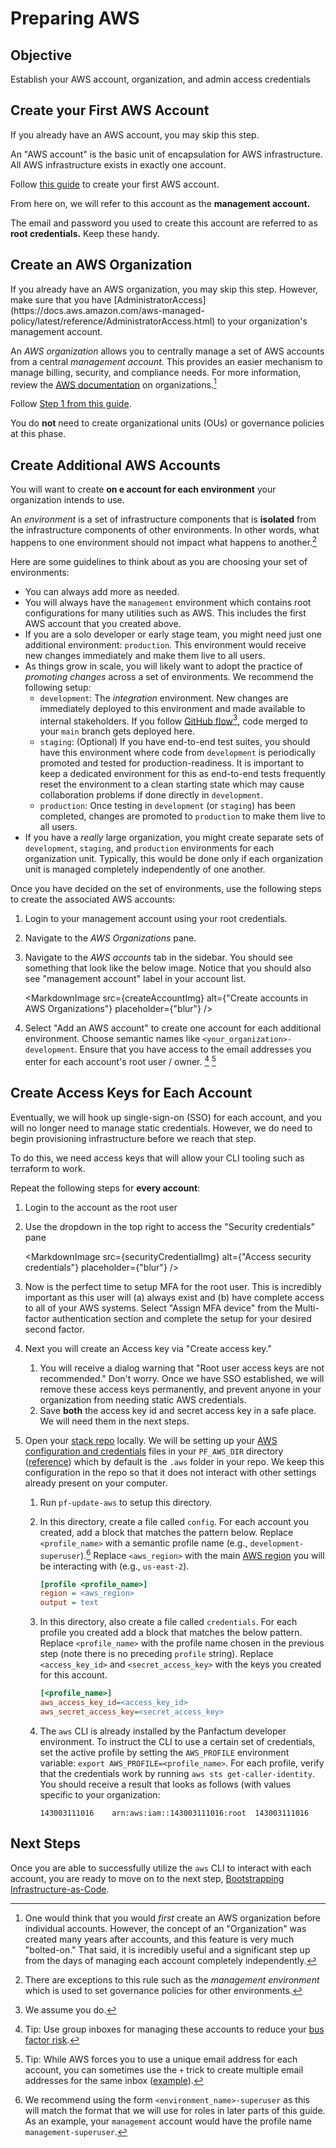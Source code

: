 
# Preparing AWS

## Objective

Establish your AWS account, organization, and admin access credentials


## Create your First AWS Account

<Alert severity="info">
    If you already have an AWS account, you may skip this step.
</Alert>

An "AWS account" is the basic unit of encapsulation for AWS infrastructure. All AWS infrastructure exists in exactly
one account.

Follow [this guide](https://docs.aws.amazon.com/accounts/latest/reference/manage-acct-creating.html) to create your first AWS account.

From here on, we will refer to this account as the **management account.**

The email and password you used to create this account are referred to as **root credentials.** Keep these handy.

## Create an AWS Organization

<Alert severity="info">
    If you already have an AWS organization, you may skip this step. However, make sure that you have [AdministratorAccess](https://docs.aws.amazon.com/aws-managed-policy/latest/reference/AdministratorAccess.html) to your
    organization's management account.
</Alert>

An _AWS organization_ allows you to centrally manage a set of AWS accounts from a central _management account._ This
provides an easier mechanism to manage billing, security, and compliance needs. For more information, review
the [AWS documentation](https://docs.aws.amazon.com/organizations/latest/userguide/orgs_introduction.html) on organizations.[^1]

[^1]: One would think that you would _first_ create an AWS organization before individual accounts. However,
the concept of an "Organization" was created many years after accounts, and this feature is very much "bolted-on." That said,
it is incredibly useful and a significant step up from the days of managing each account completely independently.

Follow [Step 1 from this guide](https://docs.aws.amazon.com/organizations/latest/userguide/orgs_tutorials_basic.html).

You do **not** need to create organizational units (OUs) or governance policies at this phase.

## Create Additional AWS Accounts

You will want to create **on e account for each environment** your organization intends to use.

An _environment_ is a set of infrastructure components that is **isolated** from the infrastructure
components of other environments. In other words, what happens to one environment should not impact what happens
to another.[^2]

[^2]: There are exceptions to this rule such as the _management environment_ which is used to set governance policies
for other environments.

Here are some guidelines to think about as you are choosing your set of environments:

- You can always add more as needed.
- You will always have the `management` environment which contains root configurations for many utilities such as AWS. This includes the
first AWS account that you created above.
- If you are a solo developer or early stage team, you might need just one additional environment: `production`. This environment would
receive new changes immediately and make them live to all users.
- As things grow in scale, you will likely want to adopt the practice of _promoting changes_ across a set of environments.
We recommend the following setup:
    - `development`: The _integration_ environment. New changes are immediately deployed to this environment and made available
    to internal stakeholders. If you follow [GitHub flow](https://githubflow.github.io/)[^3], code merged to your
    `main` branch gets deployed here.
    - `staging`: (Optional) If you have end-to-end test suites, you should have this environment where code from `development` is periodically promoted
    and tested for production-readiness.
    It is important to keep a dedicated environment for this as end-to-end tests frequently reset the environment to a clean starting state which may cause collaboration
    problems if done directly in `development`.
    - `production`: Once testing in `development` (or `staging`) has been completed, changes are promoted to `production` to make
    them live to all users.
- If you have a _really_ large organization, you might create separate sets of `development`, `staging`, and `production` environments for each
organization unit. Typically, this would be done only if each organization unit is managed completely independently of one another.

[^3]: We assume you do.

Once you have decided on the set of environments, use the following steps to create the associated AWS accounts:

1. Login to your management account using your root credentials.

2. Navigate to the _AWS Organizations_ pane.

3. Navigate to the _AWS accounts_ tab in the sidebar. You should see something that look like the below image. Notice
that you should also see "management account" label in your account list.

    <MarkdownImage src={createAccountImg} alt={"Create accounts in AWS Organizations"} placeholder={"blur"} />

4. Select "Add an AWS account" to create one account for each additional environment. Choose semantic names like
`<your_organization>-development`. Ensure that you have access to the email addresses you enter for each account's
root user / owner. [^4] [^5]

[^4]: Tip: Use group inboxes for managing these accounts to reduce your [bus factor risk](https://en.wikipedia.org/wiki/Bus_factor).

[^5]: Tip: While AWS forces you to use a unique email address for each account, you can sometimes use the `+` trick
to create multiple email addresses for the same inbox ([example](https://gmail.googleblog.com/2008/03/2-hidden-ways-to-get-more-from-your.html)).

## Create Access Keys for Each Account

Eventually, we will hook up single-sign-on (SSO) for each account, and you will no longer need to manage static
credentials. However, we do need to begin provisioning infrastructure before we reach that step.

To do this, we need access keys that will allow your CLI tooling such as terraform to work.

Repeat the following steps for **every account**:

1. Login to the account as the root user

2. Use the dropdown in the top right to access the "Security credentials" pane

    <MarkdownImage src={securityCredentialImg} alt={"Access security credentials"} placeholder={"blur"} />

3. Now is the perfect time to setup MFA for the root user. This is incredibly important as this user will (a) always
exist and (b) have complete access to all of your AWS systems. Select "Assign MFA device" from the Multi-factor
authentication section and complete the setup for your desired second factor.

4. Next you will create an Access key via "Create access key."
    1. You will receive a dialog warning that "Root user access
    keys are not recommended." Don't worry. Once we have SSO established, we will remove these access keys permanently, and
    prevent anyone in your organization from needing static AWS credentials.
    2. Save **both** the access key id and secret access key in a safe place. We will need them in the next steps.

5. Open your [stack repo](../getting-started/repo-setup) locally. We will be setting up your [AWS configuration and
credentials](https://docs.aws.amazon.com/cli/latest/userguide/cli-configure-files.html) files in your `PF_AWS_DIR` directory ([reference](../../reference/repo-variables))
which by default is the `.aws` folder in your repo. We keep this configuration in the repo so that it does not interact with other
settings already present on your computer.
    1. Run `pf-update-aws` to setup this directory.
    2. In this directory, create a file called `config`. For each account you created, add a block that matches the pattern below. Replace
    `<profile_name>` with a semantic profile name (e.g., `development-superuser`).[^6] Replace `<aws_region>` with the main [AWS region](https://docs.aws.amazon.com/AWSEC2/latest/UserGuide/using-regions-availability-zones.html)
    you will be interacting with (e.g., `us-east-2`).

        ```ini
       [profile <profile_name>]
       region = <aws_region>
       output = text
        ```

    3. In this directory, also create a file called `credentials`. For each profile you created add a block that matches
    the below pattern. Replace `<profile_name>` with the profile name chosen in the previous step (note there is no preceding
   `profile` string). Replace `<access_key_id>` and `<secret_access_key>` with the keys you created for this account.

        ```ini
        [<profile_name>]
        aws_access_key_id=<access_key_id>
        aws_secret_access_key=<secret_access_key>
        ```

    4. The `aws` CLI is already installed by the Panfactum developer environment. To instruct the CLI to use a certain
    set of credentials, set the active profile by setting the `AWS_PROFILE` environment variable:
    `export AWS_PROFILE=<profile_name>`. For each profile, verify that the credentials work by running
    `aws sts get-caller-identity`. You should receive a result that looks as follows (with values specific to your
    organization:

        ```text
        143003111016    arn:aws:iam::143003111016:root  143003111016
        ```

[^6]: We recommend using the form `<environment_name>-superuser` as this will match the format that we will use for
roles in later parts of this guide. As an example, your `management` account would have the profile name `management-superuser`.

## Next Steps

Once you are able to successfully utilize the `aws` CLI to interact with each account, you are ready
to move on to the next step, [Bootstrapping Infrastructure-as-Code](./infrastructure-as-code).

